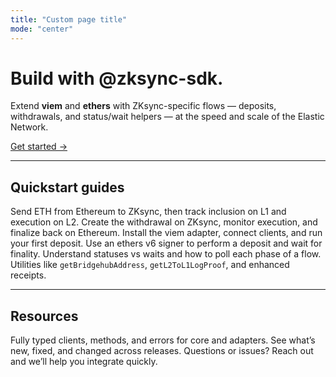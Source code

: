 ```yaml
---
title: "Custom page title"
mode: "center"
---
```


<div className="hero">
  <h1>Build with @zksync-sdk.</h1>
  <p className="hero-subtitle">
    Extend <strong>viem</strong> and <strong>ethers</strong> with ZKsync-specific flows — deposits,
    withdrawals, and status/wait helpers — at the speed and scale of the Elastic Network.
  </p>
  <a className="hero-cta" href="./quickstart/index">Get started →</a>
</div>

---

## Quickstart guides

<Columns cols={3}>
  <Card title="Deposit ETH (L1 → L2)" icon="arrow-down-tray" href="./guides/deposits/viem">
    Send ETH from Ethereum to ZKsync, then track inclusion on L1 and execution on L2.
  </Card>
  <Card title="Withdraw (L2 → L1)" icon="arrow-up-tray" href="./guides/withdrawals/viem">
    Create the withdrawal on ZKsync, monitor execution, and finalize back on Ethereum.
  </Card>
  <Card title="Quickstart (viem)" icon="code" href="./quickstart/viem">
    Install the viem adapter, connect clients, and run your first deposit.
  </Card>
  <Card title="Quickstart (ethers)" icon="code-2" href="./quickstart/ethers">
    Use an ethers v6 signer to perform a deposit and wait for finality.
  </Card>
  <Card title="Status & Wait helpers" icon="clock" href="./concepts/status-vs-wait">
    Understand statuses vs waits and how to poll each phase of a flow.
  </Card>
  <Card title="ZKsync RPC helpers" icon="terminal" href="./overview/adapters">
    Utilities like <code>getBridgehubAddress</code>, <code>getL2ToL1LogProof</code>, and enhanced receipts.
  </Card>
</Columns>

---

## Resources

<Columns cols={3}>
  <Card title="API Reference" icon="book-open" href="./api-reference/introduction">
    Fully typed clients, methods, and errors for core and adapters.
  </Card>
  <Card title="Changelog" icon="calendar" href="./changelog">
    See what’s new, fixed, and changed across releases.
  </Card>
  <Card title="Support" icon="life-buoy" href="mailto:hi@mintlify.com">
    Questions or issues? Reach out and we’ll help you integrate quickly.
  </Card>
</Columns>
